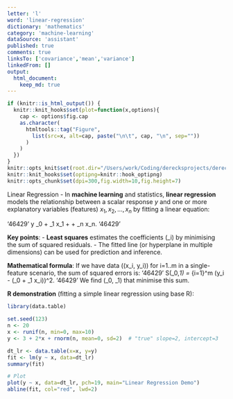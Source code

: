```yaml
---
letter: 'l'
word: 'linear-regression'
dictionary: 'mathematics'
category: 'machine-learning'
dataSource: 'assistant'
published: true
comments: true
linksTo: ['covariance','mean','variance']
linkedFrom: []
output:
  html_document:
    keep_md: true
---
```


```r
if (knitr::is_html_output()) {
  knitr::knit_hooks$set(plot=function(x,options){
    cap <- options$fig.cap
    as.character(
      htmltools::tag("Figure",
        list(src=x, alt=cap, paste("\n\t", cap, "\n", sep=""))
      )
    )
  })
}
knitr::opts_knit$set(root.dir="/Users/work/Coding/derecksprojects/derecksnotes.com-playground/derecksnotes.com/client/src/app/dictionaries/mathematics/definitions")
knitr::knit_hooks$set(optipng=knitr::hook_optipng)
knitr::opts_chunk$set(dpi=300,fig.width=10,fig.height=7)
```

<a id="linear-regression">Linear Regression</a> - In **machine learning** and statistics, **linear regression** models the relationship between a scalar response $y$ and one or more explanatory variables (features) $x_1, x_2, \dots, x_n$ by fitting a linear equation:

'46429'
y \approx \beta_0 + \beta_1 x_1 + \cdots + \beta_n x_n.
'46429'

**Key points**:
- **Least squares** estimates the coefficients \(\beta_i\) by minimising the sum of squared residuals.
- The fitted line (or hyperplane in multiple dimensions) can be used for prediction and inference.

**Mathematical formula**:
If we have data \((x_i, y_i)\) for i=1..m in a single-feature scenario, the sum of squared errors is:
'46429'
S(\beta_0,\beta_1) = \sum_{i=1}^m \bigl(y_i - (\beta_0 + \beta_1 x_i)\bigr)^2.
'46429'
We find \(\beta_0, \beta_1\) that minimise this sum.

**R demonstration** (fitting a simple linear regression using base R):

```r
library(data.table)

set.seed(123)
n <- 20
x <- runif(n, min=0, max=10)
y <- 3 + 2*x + rnorm(n, mean=0, sd=2)  # "true" slope=2, intercept=3

dt_lr <- data.table(x=x, y=y)
fit <- lm(y ~ x, data=dt_lr)
summary(fit)

# Plot
plot(y ~ x, data=dt_lr, pch=19, main="Linear Regression Demo")
abline(fit, col="red", lwd=2)
```
